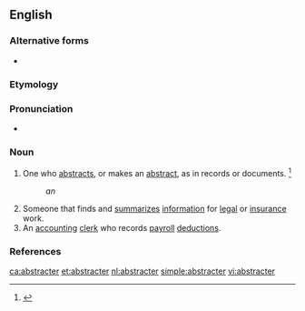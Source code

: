 ==English==

===Alternative forms===
* {{l|en|abstractor}}

===Etymology===
{{suffix|abstract|er|lang=en}}

===Pronunciation===
* {{a|US}} {{IPA|/æbˈstɹkæ.tɚ/|lang=en}}

===Noun===
{{en-noun}}

# One who [[abstract]]s, or makes an [[abstract]], as in records or documents. {{defdate|First attested in the late 17<sup>th</sup> century.}}<ref name=SOED>{{R:SOED5|page=10}}</ref>
#: ''an {{w|abstractor of title}}''
# Someone that finds and [[summarize]]s [[information]] for [[legal]] or [[insurance]] work.
# An [[accounting]] [[clerk]] who records [[payroll]] [[deduction]]s.

===References===
<references/>

[[ca:abstracter]]
[[et:abstracter]]
[[nl:abstracter]]
[[simple:abstracter]]
[[vi:abstracter]]